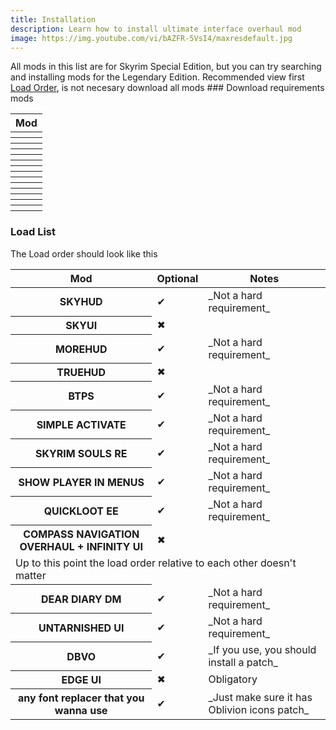 ```yaml
---
title: Installation
description: Learn how to install ultimate interface overhaul mod
image: https://img.youtube.com/vi/bAZFR-5VsI4/maxresdefault.jpg
---
```



<Callout type="warning" emoji="⚠️">
  All mods in this list are for Skyrim Special Edition, but you can try searching and installing mods for the Legendary Edition.
</Callout>
<Callout type="info" emoji="🛈">
  Recommended view first <a className="font-bold underline" href="#load-list">Load Order</a>, is not necesary download all mods
</Callout>

<Steps>
### Download requirements mods
 


<section className="overflow-auto max-w-full mt-4">
  <table className="text-left border">
    <thead className="[&>tr>th]:p-4 [&>tr>th]:border">
      <tr>
        <th>Mod</th>
      </tr>
    </thead>
    <tbody className="[&>tr>th]:p-4 [&>tr>th]:border [&>tr>td]:p-4 [&>tr>td]:border">
      <tr>
        <th>
          <Nexus id="12604" name="SkyUI" />
        </th>
      </tr>
      <tr>
        <th>
          <Nexus id="463" name="SkyHUD" />
        </th>
      </tr>
      <tr>
        <th>
          <Nexus id="12688" name="MoreHUD" />
        </th>
      </tr>
      <tr>
        <th>
          <Nexus id="64339" name="BTPS" />
        </th>
      </tr>
      <tr>
        <th>
          <Nexus id="52743" name="Oblivion Interaction Icons" />
        </th>
      </tr>
      <tr>
        <th>
          <Nexus id="56767" name="Simple Activate" />
        </th>
      </tr>
      <tr>
        <th>
          <Nexus id="62775" name="TrueHUD" />
        </th>
      </tr>
      <tr>
        <th>
          <Nexus id="69980" name="QuicklootEE" />
        </th>
      </tr>
      <tr>
        <th>
          <Nexus id="74484" name="Compass Navigation Overhaul" />
        </th>
      </tr>
      <tr>
        <th>
          <Nexus id="27859" name="Skyrim Souls RE" />
        </th>
      </tr>
      <tr>
        <th>
          <Nexus id="81291" name="Show Player in Menus" />
        </th>
      </tr>
      <tr>
        <th>
          <Nexus id="63057" name="Detection Meter" />
        </th>
      </tr>
      <tr>
        <th>
          <Nexus id="60837" name="Dear Diary Dark Mode" />
        </th>
      </tr>
      <tr>
        <th>
          <Nexus id="75188" name="Untarnished UI" />
        </th>
      </tr>
    </tbody>
  </table>
</section>

### Load List

The Load order should look like this
<section className="overflow-auto max-w-full mt-4">
  <table className="text-left border">
    <thead className="[&>tr>th]:p-4 [&>tr>th]:border">
      <tr>
        <th>Mod</th>
        <th>Optional</th>
        <th>Notes</th>
      </tr>
    </thead>
    <tbody className="[&>tr>th]:p-4 [&>tr>th]:border [&>tr>td]:p-4 [&>tr>td]:border">
      <tr>
        <th>SKYHUD</th>
        <td>✔</td>
        <td>_Not a hard requirement_</td>
      </tr>
      <tr>
        <th>SKYUI</th>
        <td>✖</td>
        <td></td>
      </tr>
      <tr>
        <th>MOREHUD</th>
        <td>✔</td>
        <td>_Not a hard requirement_</td>
      </tr>
      <tr>
        <th>TRUEHUD</th>
        <td>✖</td>
        <td></td>
      </tr>
      <tr>
        <th>BTPS</th>
        <td>✔</td>
        <td>_Not a hard requirement_</td>
      </tr>
      <tr>
        <th>SIMPLE ACTIVATE</th>
        <td>✔</td>
        <td>_Not a hard requirement_</td>
      </tr>
      <tr>
        <th>SKYRIM SOULS RE</th>
        <td>✔</td>
        <td>_Not a hard requirement_</td>
      </tr>
      <tr>
        <th>SHOW PLAYER IN MENUS</th>
        <td>✔</td>
        <td>_Not a hard requirement_</td>
      </tr>
      <tr>
        <th>QUICKLOOT EE</th>
        <td>✔</td>
        <td>_Not a hard requirement_</td>
      </tr>
      <tr>
        <th>COMPASS NAVIGATION OVERHAUL + INFINITY UI</th>
        <td>✖</td>
        <td></td>
      </tr>
      <tr>
        <td className="text-center" colSpan="3">
          Up to this point the load order relative to each other doesn&#39;t matter
        </td>
      </tr>
      <tr>
        <th>DEAR DIARY DM</th>
        <td>✔</td>
        <td>_Not a hard requirement_</td>
      </tr>
      <tr>
        <th>UNTARNISHED UI</th>
        <td>✔</td>
        <td>_Not a hard requirement_</td>
      </tr>
      <tr>
        <th>DBVO</th>
        <td>✔</td>
        <td>_If you use, you should install a patch_</td>
      </tr>
      <tr>
        <th>EDGE UI</th>
        <td>✖</td>
        <td>Obligatory</td>
      </tr>
      <tr>
        <th>any font replacer that you wanna use</th>
        <td>✔</td>
        <td>_Just make sure it has Oblivion icons patch_</td>
      </tr>
    </tbody>
  </table>
</section>

</Steps>
